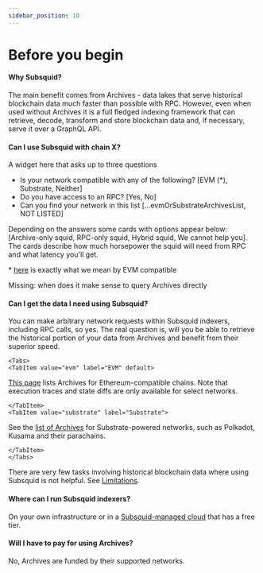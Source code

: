 ```yaml
---
sidebar_position: 10
---
```



# Before you begin

#### Why Subsquid?

The main benefit comes from Archives - data lakes that serve historical blockchain data much faster than possible with RPC. However, even when used without Archives it is a full fledged indexing framework that can retrieve, decode, transform and store blockchain data and, if necessary, serve it over a GraphQL API.

#### Can I use Subsquid with chain X?

A widget here that asks up to three questions

 - Is your network compatible with any of the following? \[EVM (*), Substrate, Neither\]
 - Do you have access to an RPC? \[Yes, No\]
 - Can you find your network in this list \[...evmOrSubstrateArchivesList, NOT LISTED\]

Depending on the answers some cards with options appear below: \[Archive-only squid, RPC-only squid, Hybrid squid, We cannot help you\]. The cards describe how much horsepower the squid will need from RPC and what latency you'll get.

\* [here](/reference/evm-indexing/rpc-calls) is exactly what we mean by EVM compatible

Missing: when does it make sense to query Archives directly

#### Can I get the data I need using Subsquid?

You can make arbitrary network requests within Subsquid indexers, including RPC calls, so yes. The real question is, will you be able to retrieve the historical portion of your data from Archives and benefit from their superior speed.

```mdx-code-block
<Tabs>
<TabItem value="evm" label="EVM" default>
```
[This page](/evm-indexing/supported-networks) lists Archives for Ethereum-compatible chains. Note that execution traces and state diffs are only available for select networks.

```mdx-code-block
</TabItem>
<TabItem value="substrate" label="Substrate">
```
See the [list of Archives](/dead) for Substrate-powered networks, such as Polkadot, Kusama and their parachains.

```mdx-code-block
</TabItem>
</Tabs>
```

There are very few tasks involving historical blockchain data where using Subsquid is not helpful. See [Limitations](/topics/limitations).

#### Where can I run Subsquid indexers?

On your own infrastructure or in a [Subsquid-managed cloud](/deploy-squid) that has a free tier.

#### Will I have to pay for using Archives?

No, Archives are funded by their supported networks.
